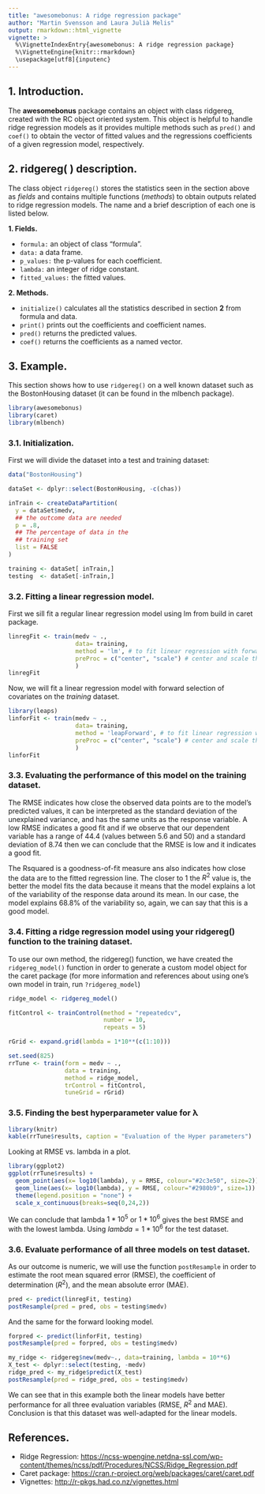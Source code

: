 ```yaml
---
title: "awesomebonus: A ridge regression package"
author: "Martin Svensson and Laura Julià Melis"
output: rmarkdown::html_vignette
vignette: >
  %\VignetteIndexEntry{awesomebonus: A ridge regression package}
  %\VignetteEngine{knitr::rmarkdown}
  \usepackage[utf8]{inputenc}
---
```


## 1. Introduction.
The **awesomebonus** package contains an object with class ridgereg, created with the RC object oriented system. This object is helpful to handle ridge regression models as it provides multiple methods such as `pred()` and `coef()` to obtain the vector of fitted values and the regressions coefficients of a given regression model, respectively.

## 2. ridgereg( ) description.
The class object `ridgereg()` stores the statistics seen in the section above as *fields* and contains multiple functions (*methods*) to obtain outputs related to ridge regression models. The name and a brief description of each one is listed below. 

**1. Fields.**
 
  - `formula:` an object of class "formula".
  - `data:` a data frame.
  - `p_values:` the p-values for each coefficient.
  - `lambda:` an integer of ridge constant.
  - `fitted_values:` the fitted values.

**2. Methods.**
 
  - `initialize()` calculates all the statistics described in section **2** from formula and data.
  - `print()` prints out the coefficients and coefficient names.
  - `pred()` returns the predicted values.
  - `coef()` returns the coefficients as a named vector.

## 3. Example.
This section shows how to use `ridgereg()` on a well known dataset such as the BostonHousing dataset (it can be found in the mlbench package).
```r
library(awesomebonus)
library(caret)
library(mlbench)
```

### 3.1. Initialization.
First we will divide the dataset into a test and training dataset:
```r
data("BostonHousing")

dataSet <- dplyr::select(BostonHousing, -c(chas))

inTrain <- createDataPartition(
  y = dataSet$medv,
  ## the outcome data are needed
  p = .8,
  ## The percentage of data in the
  ## training set
  list = FALSE
)

training <- dataSet[ inTrain,] 
testing  <- dataSet[-inTrain,]
```

### 3.2. Fitting a linear regression model.
First we sill fit a regular linear regression model using lm from build in caret package.
```r
linregFit <- train(medv ~ .,
                   data= training,
                   method = 'lm', # to fit linear regression with forward selection
                   preProc = c("center", "scale") # center and scale the predictors
                   )
linregFit
```

Now, we will fit a linear regression model with forward selection of covariates on the *training* dataset.
```r
library(leaps)
linforFit <- train(medv ~ .,
                   data= training,
                   method = 'leapForward', # to fit linear regression with forward selection
                   preProc = c("center", "scale") # center and scale the predictors
                   )
linforFit
```


### 3.3. Evaluating the performance of this model on the training dataset.
The RMSE indicates how close the observed data points are to the model’s predicted values, it can be interpreted as the standard deviation of the unexplained variance, and has the same units as the response variable. A low RMSE indicates a good fit and if we observe that our dependent variable has a range of 44.4 (values between 5.6 and 50) and a standard deviation of 8.74 then we can conclude that the RMSE is low and it indicates a good fit.

The Rsquared is a goodness-of-fit measure ans also indicates how close the data are to the fitted regression line. The closer to 1 the $R^2$ value is, the better the model fits the data because it means that the model explains a lot of the variability of the response data around its mean. In our case, the model explains 68.8% of the variability so, again, we can say that this is a good model.


### 3.4. Fitting a ridge regression model using your ridgereg() function to the training dataset.

To use our own method, the ridgereg() function, we have created the `ridgereg_model()` function in order to generate a custom model object for the caret package (for more information and references about using one's own model in train, run `?ridgereg_model`)

```r
ridge_model <- ridgereg_model()

fitControl <- trainControl(method = "repeatedcv",
                           number = 10,
                           repeats = 5)

rGrid <- expand.grid(lambda = 1*10**(c(1:10)))

set.seed(825)
rrTune <- train(form = medv ~ .,
                data = training,
                method = ridge_model,
                trControl = fitControl, 
                tuneGrid = rGrid)


```


### 3.5. Finding the best hyperparameter value for λ 
```r
library(knitr)
kable(rrTune$results, caption = "Evaluation of the Hyper parameters")

```

Looking at RMSE vs. lambda in a plot.

```r
library(ggplot2)
ggplot(rrTune$results) + 
  geom_point(aes(x= log10(lambda), y = RMSE, colour="#2c3e50", size=2)) + 
  geom_line(aes(x= log10(lambda), y = RMSE, colour="#2980b9", size=1)) + 
  theme(legend.position = "none") + 
  scale_x_continuous(breaks=seq(0,24,2))
```

We can conclude that lambda $1*10^5$ or $1*10^6$ gives the best RMSE and with the lowest lambda. Using $lambda = 1*10^6$ for the test dataset.

### 3.6. Evaluate performance of all three models on test dataset. 
As our outcome is numeric, we will use the function `postResample` in order to estimate the root mean squared error (RMSE), the coefficient of determination ($R^2$), and the mean absolute error (MAE).
```r
pred <- predict(linregFit, testing)
postResample(pred = pred, obs = testing$medv)
```

And the same for the forward looking model.
```r
forpred <- predict(linforFit, testing)
postResample(pred = forpred, obs = testing$medv)
```

```r
my_ridge <- ridgereg$new(medv~., data=training, lambda = 10**6)
X_test <- dplyr::select(testing, -medv)
ridge_pred <- my_ridge$predict(X_test)
postResample(pred = ridge_pred, obs = testing$medv)
```

We can see that in this example both the linear models have better performance for all three evaluation variables (RMSE, $R^2$ and MAE). Conclusion is that this dataset was well-adapted for the linear models. 


## References.
* Ridge Regression: <https://ncss-wpengine.netdna-ssl.com/wp-content/themes/ncss/pdf/Procedures/NCSS/Ridge_Regression.pdf>
* Caret package: <https://cran.r-project.org/web/packages/caret/caret.pdf>
* Vignettes: <http://r-pkgs.had.co.nz/vignettes.html>